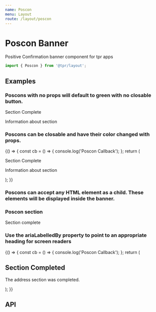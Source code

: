 ```yaml
---
name: Poscon
menu: Layout
route: /layout/poscon
---
```



# Poscon Banner

Positive Confirmation banner component for tpr apps

```js
import { Poscon } from '@tpr/layout';
```

## Examples

### Poscons with no props will default to green with no closable button.

<Playground>
	<Poscon>
		<p>Section Complete</p>
		<p>Information about section</p>
	</Poscon>
</Playground>

### Poscons can be closable and have their color changed with props.

<Playground>
	{() => {
		const cb = () => {
			console.log('Poscon Callback');
		};
		return (
			<Poscon color={'warning.1'} enableClose={true} callback={cb}>
				<p>Section Complete</p>
				<p>Information about section</p>
			</Poscon>
		);
	}}
</Playground>

### Poscons can accept any HTML element as a child. These elements will be displayed inside the banner.

<Playground>
	<Poscon enableClose={true}>
		<H3>Poscon section</H3>
		<P>Section complete</P>
	</Poscon>
</Playground>

### Use the ariaLabelledBy property to point to an appropriate heading for screen readers

<Playground>
	{() => {
		const cb = () => {
			console.log('Poscon Callback');
		};
		return (
			<Poscon color={'warning.1'} enableClose={true} callback={cb} ariaLabelledBy={'header-block'}>
			  <h2 id='header-block'>Section Completed</h2>
				<p>The address section was completed.</p>
			</Poscon>
		);
	}}
</Playground>

## API

<Props of={Poscon} />
